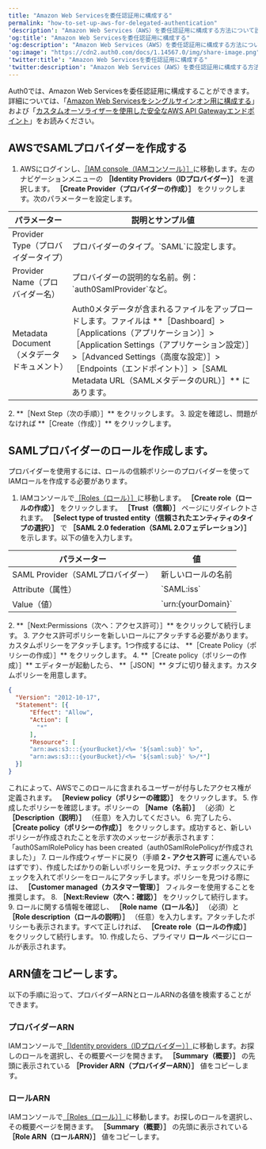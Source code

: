 ```yaml
---
title: "Amazon Web Servicesを委任認証用に構成する"
permalink: "how-to-set-up-aws-for-delegated-authentication"
'description': "Amazon Web Services（AWS）を委任認証用に構成する方法について説明します。"
'og:title': "Amazon Web Servicesを委任認証用に構成する"
'og:description': "Amazon Web Services（AWS）を委任認証用に構成する方法について説明します。"
'og:image': "https://cdn2.auth0.com/docs/1.14567.0/img/share-image.png"
'twitter:title': "Amazon Web Servicesを委任認証用に構成する"
'twitter:description': "Amazon Web Services（AWS）を委任認証用に構成する方法について説明します。"
---
```


Auth0では、Amazon Web Servicesを委任認証用に構成することができます。詳細については、「[Amazon Web Servicesをシングルサインオン用に構成する](/ja-jp/customize/integrations/aws/configure-amazon-web-services-for-sso)」および「[カスタムオーソライザーを使用した安全なAWS API Gatewayエンドポイント](/ja-jp/customize/integrations/aws/aws-api-gateway-custom-authorizers)」をお読みください。

## AWSでSAMLプロバイダーを作成する

1. AWSにログインし、[［IAM console（IAMコンソール）］](https://console.aws.amazon.com/iam)に移動します。左のナビゲーションメニューの **［Identity Providers（IDプロバイダー）］** を選択します。 **［Create Provider（プロバイダーの作成）］** をクリックします。次のパラメーターを設定します。

<table class="table"><thead>
<tr>
<th>パラメーター</th>
<th>説明とサンプル値</th>
</tr>
</thead>
<tbody>
<tr>
<td>Provider Type（プロバイダータイプ）</td>
<td>プロバイダーのタイプ。<Tooltip id="react-containers-DefinitionTooltip-0">`SAML`</Tooltip>に設定します。</td>
</tr>
<tr>
<td>Provider Name（プロバイダー名）</td>
<td>プロバイダーの説明的な名前。例：`auth0SamlProvider`など。</td>
</tr>
<tr>
<td>Metadata Document（メタデータドキュメント）</td>
<td>Auth0メタデータが含まれるファイルをアップロードします。ファイルは **［Dashboard］&gt;［Applications（アプリケーション）］&gt;［Application Settings（アプリケーション設定）］&gt;［Advanced Settings（高度な設定）］&gt;［Endpoints（エンドポイント）］&gt;［SAML Metadata URL（SAMLメタデータのURL）］** にあります。</td>
</tr>
</tbody>
</table>
2. **［Next Step（次の手順）］** をクリックします。
3. 設定を確認し、問題がなければ **［Create（作成）］** をクリックします。

## SAMLプロバイダーのロールを作成します。

プロバイダーを使用するには、ロールの信頼ポリシーのプロバイダーを使ってIAMロールを作成する必要があります。

1. IAMコンソールで[［Roles（ロール）］](https://console.aws.amazon.com/iam/home#/roles)に移動します。 **［Create role（ロールの作成）］** をクリックします。 **［Trust（信頼）］** ページにリダイレクトされます。 **［Select type of trusted entity（信頼されたエンティティのタイプの選択）］** で **［SAML 2.0 federation（SAML 2.0フェデレーション）］** を示します。以下の値を入力します。

<table class="table"><thead>
<tr>
<th>パラメーター</th>
<th>値</th>
</tr>
</thead>
<tbody>
<tr>
<td>SAML Provider（SAMLプロバイダー）</td>
<td>新しいロールの名前</td>
</tr>
<tr>
<td>Attribute（属性）</td>
<td>`SAML:iss`</td>
</tr>
<tr>
<td>Value（値）</td>
<td>`urn:{yourDomain}`</td>
</tr>
</tbody>
</table>
2. **［Next:Permissions（次へ：アクセス許可）］** をクリックして続行します。
3. アクセス許可ポリシーを新しいロールにアタッチする必要があります。カスタムポリシーをアタッチします。1つ作成するには、 **［Create Policy（ポリシーの作成）］** をクリックします。
4. **［Create policy（ポリシーの作成）］** エディターが起動したら、 **［JSON］** タブに切り替えます。カスタムポリシーを用意します。

   ```json lines
   {
     "Version": "2012-10-17",
     "Statement": [{
         "Effect": "Allow",
         "Action": [
           "*"
         ],
         "Resource": [
         "arn:aws:s3:::{yourBucket}/<%= '${saml:sub}' %>",
         "arn:aws:s3:::{yourBucket}/<%= '${saml:sub}' %>/*"]
     }]
   }
   ```

   

   

   これによって、AWSでこのロールに含まれるユーザーが付与したアクセス権が定義されます。 **［Review policy（ポリシーの確認）］** をクリックします。
5. 作成したポリシーを確認します。ポリシーの **［Name（名前）］** （必須）と **［Description（説明）］** （任意）を入力してください。
6. 完了したら、 **［Create policy（ポリシーの作成）］** をクリックします。成功すると、新しいポリシーが作成されたことを示す次のメッセージが表示されます：「auth0SamlRolePolicy has been created（auth0SamlRolePolicyが作成されました）」
7. ロール作成ウィザードに戻り（手順 **2 - アクセス許可** に進んでいるはずです）、作成したばかりの新しいポリシーを見つけ、チェックボックスにチェックを入れてポリシーをロールにアタッチします。ポリシーを見つける際には、 **［Customer managed（カスタマー管理）］** フィルターを使用することを推奨します。
8. **［Next:Review（次へ：確認）］** をクリックして続行します。
9. ロールに関する情報を確認し、 **［Role name（ロール名）］** （必須）と **［Role description（ロールの説明）］** （任意）を入力します。アタッチしたポリシーも表示されます。すべて正しければ、 **［Create role（ロールの作成）］** をクリックして続行します。
10. 作成したら、プライマリ **ロール** ページにロールが表示されます。

## ARN値をコピーします。

以下の手順に沿って、プロバイダーARNとロールARNの各値を検索することができます。

### プロバイダーARN

IAMコンソールで[［Identity providers（IDプロバイダー）］](https://console.aws.amazon.com/iam/home#/providers)に移動します。お探しのロールを選択し、その概要ページを開きます。 **［Summary（概要）］** の先頭に表示されている **［Provider ARN（プロバイダーARN）］** 値をコピーします。

### ロールARN

IAMコンソールで[［Roles（ロール）］](https://console.aws.amazon.com/iam/home#/roles)に移動します。お探しのロールを選択し、その概要ページを開きます。 **［Summary（概要）］** の先頭に表示されている **［Role ARN（ロールARN）］** 値をコピーします。